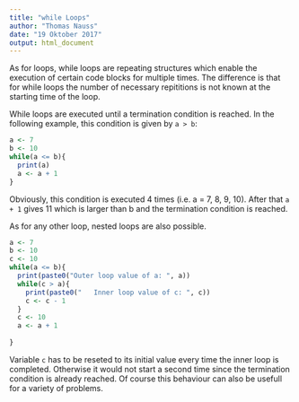 ```yaml
---
title: "while Loops"
author: "Thomas Nauss"
date: "19 Oktober 2017"
output: html_document
---
```

As for loops, while loops are repeating structures which enable the execution of 
certain code blocks for multiple times. The difference is that for while loops 
the number of necessary repititions is not known at the starting time of the loop.

While loops are executed until a termination condition is reached. In the 
following example, this condition is given by `a > b`:
```r
a <- 7
b <- 10
while(a <= b){
  print(a)
  a <- a + 1
}
```
Obviously, this condition is executed 4 times (i.e. a = 7, 8, 9, 10). After that
`a + 1` gives 11 which is larger than b and the termination condition is reached.

As for any other loop, nested loops are also possible.
```r
a <- 7
b <- 10
c <- 10
while(a <= b){
  print(paste0("Outer loop value of a: ", a))
  while(c > a){
    print(paste0("   Inner loop value of c: ", c))
    c <- c - 1 
  }
  c <- 10
  a <- a + 1
  
}
```
Variable `c` has to be reseted to its initial value every time the inner loop
is completed. Otherwise it would not start a second time since the termination
condition is already reached. Of course this behaviour can also be usefull for
a variety of problems.

